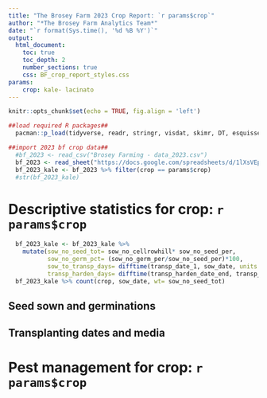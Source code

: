 ```yaml
---
title: "The Brosey Farm 2023 Crop Report: `r params$crop`"
author: "*The Brosey Farm Analytics Team*"
date: "`r format(Sys.time(), '%d %B %Y')`"
output: 
  html_document:
    toc: true
    toc_depth: 2
    number_sections: true
    css: BF_crop_report_styles.css
params:
    crop: kale- lacinato
---
```


```r
knitr::opts_chunk$set(echo = TRUE, fig.align = 'left')
```

```r
##load required R packages##
  pacman::p_load(tidyverse, readr, stringr, visdat, skimr, DT, esquisse, datamods, lubridate, fasttime, googlesheets4)

##import 2023 bf crop data##
  #bf_2023 <- read_csv("Brosey Farming - data_2023.csv")
  bf_2023 <- read_sheet("https://docs.google.com/spreadsheets/d/1lXsVEpM5iNZrNqlap8JHbxeIxeXF_C3s--FMrx_Inc8/edit#gid=707201855", sheet = "data_2023")
  bf_2023_kale <- bf_2023 %>% filter(crop == params$crop)
  #str(bf_2023_kale)
```

# Descriptive statistics for crop: `r params$crop`
```r
  bf_2023_kale <- bf_2023_kale %>% 
    mutate(sow_no_seed_tot= sow_no_cellrowhill* sow_no_seed_per, 
           sow_no_germ_pct= (sow_no_germ_per/sow_no_seed_per)*100,
           sow_to_transp_days= difftime(transp_date_1, sow_date, units = "days"),
           transp_harden_days= difftime(transp_harden_date_end, transp_harden_date_srt, units = "days"))
  bf_2023_kale %>% count(crop, sow_date, wt= sow_no_seed_tot)
```
## Seed sown and germinations
  
## Transplanting dates and media

# Pest management for crop: `r params$crop` 